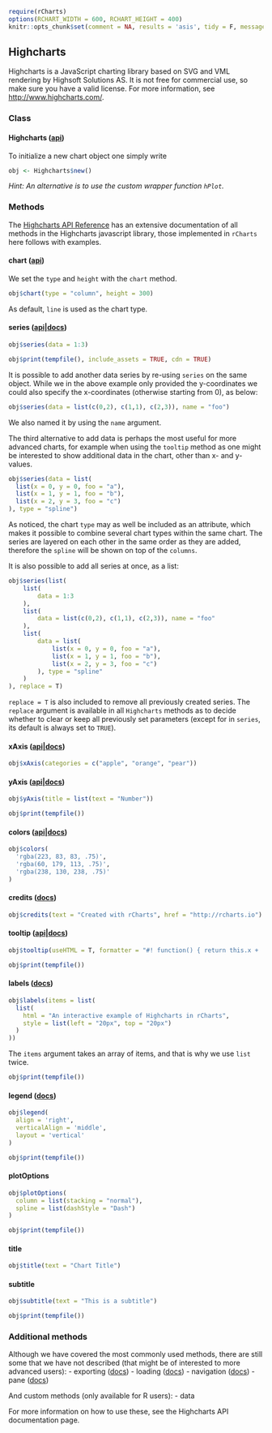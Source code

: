 <style>rChart {width: 600px; height: 400px;}</style>

```r
require(rCharts)
options(RCHART_WIDTH = 600, RCHART_HEIGHT = 400)
knitr::opts_chunk$set(comment = NA, results = 'asis', tidy = F, message = F, warning = F)
```

## Highcharts

Highcharts is a JavaScript charting library based on SVG and VML rendering by Highsoft Solutions AS. It is not free for commercial use, so make sure you have a valid license. For more information, see [http://www.highcharts.com/](http://www.highcharts.com/).

### Class

#### Highcharts ([api](http://api.highcharts.com/highcharts#Highcharts))

To initialize a new chart object one simply write

```r
obj <- Highcharts$new()
```

*Hint: An alternative is to use the custom wrapper function `hPlot`.*

### Methods

The [Highcharts API Reference](http://api.highcharts.com/highcharts) has an extensive documentation of all methods in the Highcharts javascript library, those implemented in `rCharts` here follows with examples.

#### chart ([api](http://api.highcharts.com/highcharts#chart))

We set the `type` and `height` with the `chart` method.

```r
obj$chart(type = "column", height = 300)
```

As default, `line` is used as the chart type.

#### series ([api](http://api.highcharts.com/highcharts#series)|[docs](http://docs.highcharts.com/#series))

```r
obj$series(data = 1:3)
```
```r
obj$print(tempfile(), include_assets = TRUE, cdn = TRUE)
```

It is possible to add another data series by re-using `series` on the same object. While we in the above example only provided the y-coordinates we could also specify the x-coordinates (otherwise starting from 0), as below:



```r
obj$series(data = list(c(0,2), c(1,1), c(2,3)), name = "foo")
```

We also named it by using the `name` argument.

The third alternative to add data is perhaps the most useful for more advanced charts, for example when using the `tooltip` method as one might be interested to show additional data in the chart, other than x- and y-values. 

```r
obj$series(data = list(
  list(x = 0, y = 0, foo = "a"),
  list(x = 1, y = 1, foo = "b"),
  list(x = 2, y = 3, foo = "c")
), type = "spline")
```

As noticed, the chart `type` may as well be included as an attribute, which makes it possible to combine several chart types within the same chart. The series are layered on each other in the same order as they are added, therefore the `spline` will be shown on top of the `columns`.

It is also possible to add all series at once, as a list:

```r
obj$series(list(
    list(
        data = 1:3
    ),
    list(
        data = list(c(0,2), c(1,1), c(2,3)), name = "foo"
    ),
    list(
        data = list(
            list(x = 0, y = 0, foo = "a"),
            list(x = 1, y = 1, foo = "b"),
            list(x = 2, y = 3, foo = "c")
        ), type = "spline"
    )
), replace = T)
```

`replace = T` is also included to remove all previously created series. The `replace` argument is available in all `Highcharts` methods as to decide whether to clear or keep all previously set parameters (except for in `series`, its default is always set to `TRUE`).

#### xAxis ([api](http://api.highcharts.com/highcharts#xAxis)|[docs](http://docs.highcharts.com/#axes))

```r
obj$xAxis(categories = c("apple", "orange", "pear"))
```

#### yAxis ([api](http://api.highcharts.com/highcharts#yAxis)|[docs](http://docs.highcharts.com/#axes))

```r
obj$yAxis(title = list(text = "Number"))
```

```r
obj$print(tempfile())
```

#### colors ([api](http://api.highcharts.com/highcharts#colors)|[docs](http://docs.highcharts.com/#colors))

```r
obj$colors(
  'rgba(223, 83, 83, .75)', 
  'rgba(60, 179, 113, .75)', 
  'rgba(238, 130, 238, .75)'
)
```

#### credits ([docs](http://docs.highcharts.com/#credits))

```r
obj$credits(text = "Created with rCharts", href = "http://rcharts.io")
```

#### tooltip ([api](http://api.highcharts.com/highcharts#tooltip)|[docs](http://docs.highcharts.com/#tooltip))

```r
obj$tooltip(useHTML = T, formatter = "#! function() { return this.x + ', ' + this.y; } !#")
```

```r
obj$print(tempfile())
```

#### labels ([docs](http://docs.highcharts.com/#labels))

```r
obj$labels(items = list(
  list(
    html = "An interactive example of Highcharts in rCharts", 
    style = list(left = "20px", top = "20px")
  )
))
```

The `items` argument takes an array of items, and that is why we use `list` twice.


```r
obj$print(tempfile())
```

#### legend ([docs](http://docs.highcharts.com/#legend))

```r
obj$legend(
  align = 'right', 
  verticalAlign = 'middle', 
  layout = 'vertical'
)
```

```r
obj$print(tempfile())
```

#### plotOptions

```r
obj$plotOptions(
  column = list(stacking = "normal"),
  spline = list(dashStyle = "Dash")
)
```

```r
obj$print(tempfile())
```

#### title

```r
obj$title(text = "Chart Title")
```

#### subtitle

```r
obj$subtitle(text = "This is a subtitle")
```

```r
obj$print(tempfile())
```

### Additional methods

Although we have covered the most commonly used methods, there are still some that we have not described (that might be of interested to more advanced users):
  - exporting ([docs](http://docs.highcharts.com/#exporting))
  - loading ([docs](http://docs.highcharts.com/#loading))
  - navigation ([docs](http://docs.highcharts.com/#navigation))
  - pane ([docs](http://docs.highcharts.com/#pane))
  
And custom methods (only available for R users):
  - data

For more information on how to use these, see the Highcharts API documentation page.
